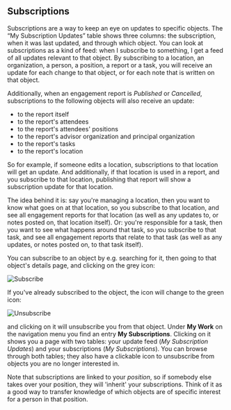 
<Meta title="1. ANET User Stories/Subscriptions" />

## Subscriptions

Subscriptions are a way to keep an eye on updates to specific objects. The “My Subscription Updates”
table shows three columns: the subscription, when it was last updated, and through which object. You
can look at subscriptions as a kind of feed: when I subscribe to something, I get a feed of all
updates relevant to that object. By subscribing to a location, an organization, a person, a
position, a report or a task, you will receive an update for each change to that object, or for each
note that is written on that object.

Additionally, when an engagement report is *Published* or *Cancelled*, subscriptions to the
following objects will also receive an update:

* to the report itself
* to the report's attendees
* to the report's attendees' positions
* to the report's advisor organization and principal organization
* to the report's tasks
* to the report's location

So for example, if someone edits a location, subscriptions to that location will get an update. And
additionally, if that location is used in a report, and you subscribe to that location, publishing
that report will show a subscription update for that location.

The idea behind it is: say you're managing a location, then you want to know what goes on at that
location, so you subscribe to that location, and see all engagement reports for that location (as
well as any updates to, or notes posted on, that location itself). Or: you're responsible for a
task, then you want to see what happens around that task, so you subscribe to that task, and see all
engagement reports that relate to that task (as well as any updates, or notes posted on, to that
task itself).

You can subscribe to an object by e.g. searching for it, then going to that object's details page,
and clicking on the grey icon:

<img src={subscribe} title="Subscribe" />

If you've already subscribed to the object, the icon will change to the green icon:

<img src={unsubscribe} title="Unsubscribe" />

and clicking on it will unsubscribe you from that object. Under **My Work** on the navigation menu
you find an entry **My Subscriptions**. Clicking on it shows you a page with two tables: your update
feed (*My Subscription Updates*) and your subscriptions (*My Subscriptions*). You can browse through
both tables; they also have a clickable icon to unsubscribe from objects you are no longer
interested in.

Note that subscriptions are linked to your *position*, so if somebody else takes over your position,
they will 'inherit' your subscriptions. Think of it as a good way to transfer knowledge of which
objects are of specific interest for a person in that position.
